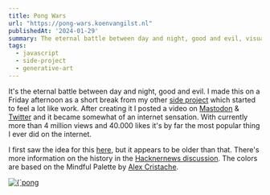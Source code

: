 ```yaml
---
title: Pong Wars
url: "https://pong-wars.koenvangilst.nl"
publishedAt: '2024-01-29'
summary: The eternal battle between day and night, good and evil, visualized as a colorful Pong game. Watch as the balls bounce around the screen, coloring pixels and creating a mesmerizing generative art piece.
tags:
  - javascript
  - side-project
  - generative-art
---
```


It's the eternal battle between day and night, good and evil. I made this on a Friday afternoon as a short break from my other [side project](/lab/prognosis-2100) which started to feel a lot like work. After creating it I posted a video on [Mastodon](https://hachyderm.io/@vnglst/111828811496422610) & [Twitter](https://twitter.com/vnglst/status/1751278052154179770) and it became somewhat of an internet sensation. With currently more than 4 million views and 40.000 likes it's by far the most popular thing I ever did on the internet.

I first saw the idea for this [here](https://twitter.com/nicolasdnl/status/1749715070928433161), but it appears to be older than that. There's more information on the history in the [Hacknernews discussion](https://news.ycombinator.com/item?id=39159418). The colors are based on the Mindful Palette by [Alex Cristache](https://twitter.com/AlexCristache/status/1738610343499157872).

<a href="https://pong-wars.koenvangilst.nl" target="_blank">
  <Image
    alt={`pong wars screenshot`}
    src={`/static/images/pong-wars.jpg`}
    width={1408}
    height={1480}
  />
</a>

